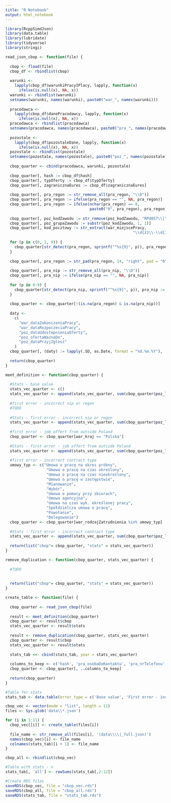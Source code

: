 ```yaml
---
title: "R Notebook"
output: html_notebook
---
```


```r
library(RcppSimdJson)
library(data.table)
library(lubridate)
library(tidyverse)
library(stringi)
```

```r
read_json_cbop <- function(file) {
  
  cbop <- fload(file)
  cbop_df <- rbindlist(cbop)
  
  warunki <-
    lapply(cbop_df$warunkiPracyIPlacy, lapply, function(x)
      ifelse(is.null(x), NA, x))
  warunki <- rbindlist(warunki)
  setnames(warunki, names(warunki), paste0("war_", names(warunki)))
  
  pracodawca <-
    lapply(cbop_df$danePracodawcy, lapply, function(x)
      ifelse(is.null(x), NA, x))
  pracodawca <- rbindlist(pracodawca)
  setnames(pracodawca, names(pracodawca), paste0("pra_", names(pracodawca)))
  
  pozostale <-
    lapply(cbop_df$pozostaleDane, lapply, function(x)
      ifelse(is.null(x), NA, x))
  pozostale <- rbindlist(pozostale)
  setnames(pozostale, names(pozostale), paste0("poz_", names(pozostale)))
  
  cbop_quarter <- cbind(pracodawca, warunki, pozostale)
  
  cbop_quarter[, hash := cbop_df$hash]
  cbop_quarter[, typOferty := cbop_df$typOferty]
  cbop_quarter[, zagranicznaEures := cbop_df$zagranicznaEures]
  
  cbop_quarter[, pra_regon := str_remove_all(pra_regon, "\\D")]
  cbop_quarter[, pra_regon := ifelse(pra_regon == "", NA, pra_regon)]
  cbop_quarter[, pra_regon := ifelse(nchar(pra_regon) == 8, 
                                     paste0("0", pra_regon), pra_regon)]
  
  cbop_quarter[, poz_kodZawodu := str_remove(poz_kodZawodu, "RPd057\\|")]
  cbop_quarter[, poz_grupaZawodu := substr(poz_kodZawodu, 1, 1)]
  cbop_quarter[, kod_pocztowy := str_extract(war_miejscePracy,
                                                        "\\d{2}\\-\\d{3}")]
  
  for (p in c(0, 1, 9)) {
    cbop_quarter[str_detect(pra_regon, sprintf("^%s{9}", p)), pra_regon := NA]
  }
  
  cbop_quarter[, pra_regon := str_pad(pra_regon, 14, "right", pad = "0")]
  
  cbop_quarter[, pra_nip := str_remove_all(pra_nip, "\\D")]
  cbop_quarter[, pra_nip := ifelse(pra_nip == "", NA, pra_nip)]
  
  for (p in 0:9) {
    cbop_quarter[str_detect(pra_nip, sprintf("^%s{9}", p)), pra_nip := NA]
  }
  
  cbop_quarter <- cbop_quarter[!(is.na(pra_regon) & is.na(pra_nip))]
  
  daty <-
    c(
      "war_dataZakonczeniaPracy",
      "war_dataRozpoczeciaPracy",
      "poz_dataUdostepnieniaOferty",
      "poz_ofertaWaznaDo",
      "poz_dataPrzyjZglosz"
    )
  cbop_quarter[, (daty) := lapply(.SD, as.Date, format = "%d.%m.%Y"), .SDcols = daty]
  
  return(cbop_quarter)
}
```

```r
meet_definition <- function(cbop_quarter) {
  
  #Stats - base value
  stats_vec_quarter <- c()
  stats_vec_quarter <- append(stats_vec_quarter, sum(cbop_quarter$poz_lWolnychMiejsc))
  
  #first error - incorrect nip or regon
  #TODO
  
  #Stats - first error - incorrect nip or regon
  stats_vec_quarter <- append(stats_vec_quarter, sum(cbop_quarter$poz_lWolnychMiejsc))
  
  #first error - job offert from outside Poland
  cbop_quarter <- cbop_quarter[war_kraj == "Polska"]
  
  #Stats - first error - job offert from outside Poland
  stats_vec_quarter <- append(stats_vec_quarter, sum(cbop_quarter$poz_lWolnychMiejsc))
  
  #first error - incorrect contract type 
  umowy_typ <- c("Umowa o pracę na okres próbny",
                  "Umowa o pracę na czas określony",
                  "Umowa o pracę na czas nieokreślony",
                  "Umowa o pracę w zastępstwie",
                  "Mianowanie",
                  "Wybór",
                  "Umowa o pomocy przy zbiorach",
                  "Umowa agencyjna",
                  "Umowa na czas wyk. określonej pracy",
                  "Spółdzielcza umowa o pracę",
                  "Powołanie",
                  "Delegowanie")
  cbop_quarter <- cbop_quarter[war_rodzajZatrudnienia %in% umowy_typ]
  
  #Stats - first error - incorrect contract type 
  stats_vec_quarter <- append(stats_vec_quarter, sum(cbop_quarter$poz_lWolnychMiejsc))
  
  return(list("cbop"= cbop_quarter, "stats" = stats_vec_quarter))
}
```

```r
remove_duplication <- function(cbop_quarter, stats_vec_quarter) {
  
  #TODO
  
  
  return(list("cbop"= cbop_quarter, "stats" = stats_vec_quarter))
}
```

```r
create_table <- function(file) {
  
  cbop_quarter <- read_json_cbop(file)
  
  result <- meet_definition(cbop_quarter)
  cbop_quarter <- result$cbop
  stats_vec_quarter <- result$stats
  
  result <- remove_duplication(cbop_quarter, stats_vec_quarter)
  cbop_quarter <- result$cbop
  stats_vec_quarter <- result$stats
  
  stats_tab <<- cbind(stats_tab, year = stats_vec_quarter)
  
  columns_to_keep <- c('hash', 'pra_osobaDoKontaktu', 'pra_nrTelefonu', 'pra_nip', 'pra_nazwaUrzeduPracy', 'pra_regon', 'poz_kodZawodu', 'poz_grupaZawodu', 'poz_zawod', 'poz_lWolnychMiejsc', 'poz_kodKategoriiOferty', 'poz_udostepnionoDoEURES', 'poz_dlaPoborowych', 'poz_ofertaDlaOsobZarej', 'poz_identyfikatorOferty', 'poz_lWolnychMiejscDlaNiepeln', 'poz_finansZPfron', 'poz_ofertaWaznaDo', 'poz_ofertaZgloszonaPrzez', 'poz_ofertaZgloszonaPrzezKodJednostki', 'poz_dataUdostepnieniaOferty', 'poz_dataPrzyjZglosz', 'war_dataZakonczeniaPracy', 'war_miejscePracyCzlonDrugi', 'war_zakresObowiazkow', 'war_opisOferty', 'war_rodzajZatrudnienia', 'war_miejscePracyCzlonPierwszy', 'war_lGodzinWMiesiacu', 'war_kodZmianowosci', 'war_wojewodztwo', 'war_kodWojewodztwa', 'war_ulica', 'war_powiat', 'war_kodPowiatu', 'war_zawod', 'war_gmina', 'war_opisWynagrodzenia', 'war_pracaWWolneDni', 'war_wynagrodzenieBrutto', 'war_nrBudynku', 'war_kodSystemuWynagradzania', 'war_nrLokalu', 'war_miejscePracy', 'war_lGodzinWTygodniu', 'war_stanowisko', 'war_dataRozpoczeciaPracy', 'war_wymiarEtatu', 'war_miejscowosc', 'war_zatrOdZaraz', 'war_kodMiejscowosci', 'war_pracaStala', 'war_wynagrodzenieBruttoZTypemStawki', 'war_zmianowosc', 'war_pracaTymczasowa', 'war_kodRodzajuZatrudnienia', 'kod_pocztowy')
  cbop_quarter <- cbop_quarter[, ..columns_to_keep]
  
  return(cbop_quarter)
}
```

```r
#Table for stats
stats_tab <- data.table(error_type = c('Base value', 'First error - incorrect nip or regon', 'First error - job offert from outside Poland', 'First error - incorrect contract type '))
```

```r
cbop_vec <- vector(mode = "list", length = 11)
files <- Sys.glob('data\\*.json')

for (i in 1:11) {
  cbop_vec[[i]] <- create_table(files[i])
  
  file_name <- str_remove_all(files[i], '(data\\\\|_full.json)')
  names(cbop_vec)[i] <- file_name
  colnames(stats_tab)[i + 1] <- file_name
}
```

```r
cbop_all <- rbindlist(cbop_vec)
```

```r
#Table with stats - n
stats_tab[, 'all'] <- rowSums(stats_tab[,2:12])
```

```r
#Create RDS files
saveRDS(cbop_vec, file = "cbop_vec.rds")
saveRDS(cbop_all, file = "cbop_all.rds")
saveRDS(stats_tab, file = "stats_tab.rds")
```
